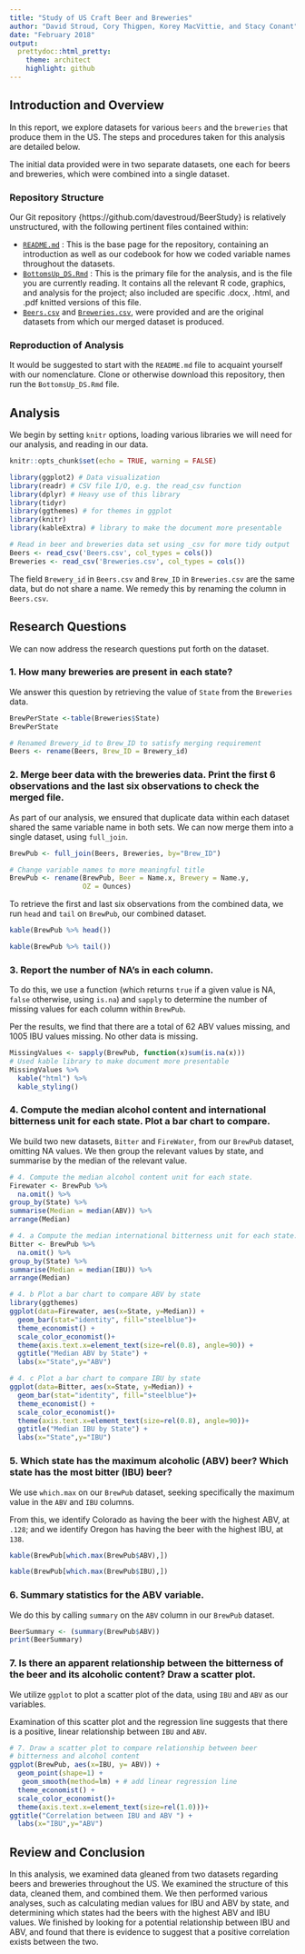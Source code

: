 ```yaml
---
title: "Study of US Craft Beer and Breweries"
author: "David Stroud, Cory Thigpen, Korey MacVittie, and Stacy Conant"
date: "February 2018"
output:
  prettydoc::html_pretty:
    theme: architect
    highlight: github
---
```

## Introduction and Overview

In this report, we explore datasets for various `beers` and the `breweries` that produce them in the US. The steps and procedures taken for this analysis are detailed below. 

The initial data provided were in two separate datasets, one each for beers and breweries, which were combined into a single dataset.

### Repository Structure

Our Git repository {https://github.com/davestroud/BeerStudy} is relatively unstructured, with the following pertinent files contained within:

* [`README.md`](https://github.com/davestroud/BeerStudy/blob/master/README.md) : This is the base page for the repository, containing an introduction as well as our codebook for how we coded variable names throughout the datasets.
* [`BottomsUp_DS.Rmd`](https://github.com/davestroud/BeerStudy/blob/master/BottomsUp_DS.Rmd) : This is the primary file for the analysis, and is the file you are currently reading. It contains all the relevant R code, graphics, and analysis for the project; also included are specific .docx, .html, and .pdf knitted versions of this file.
* [`Beers.csv`](https://github.com/davestroud/BeerStudy/blob/master/Beers.csv) and [`Breweries.csv`](https://github.com/davestroud/BeerStudy/blob/master/Breweries.csv), were provided and are the original datasets from which our merged dataset is produced.

### Reproduction of Analysis

It would be suggested to start with the `README.md` file to acquaint yourself with our nomenclature. Clone or otherwise download this repository, then run the `BottomsUp_DS.Rmd` file.

## Analysis

We begin by setting `knitr` options, loading various libraries we will need for our analysis, and reading in our data.

```r
knitr::opts_chunk$set(echo = TRUE, warning = FALSE)
```


```r
library(ggplot2) # Data visualization
library(readr) # CSV file I/O, e.g. the read_csv function
library(dplyr) # Heavy use of this library
library(tidyr)
library(ggthemes) # for themes in ggplot
library(knitr)
library(kableExtra) # library to make the document more presentable
```

```r
# Read in beer and breweries data set using _csv for more tidy output
Beers <- read_csv('Beers.csv', col_types = cols())
Breweries <- read_csv('Breweries.csv', col_types = cols())
```

The field `Brewery_id` in `Beers.csv` and `Brew_ID` in `Breweries.csv` are the same data, but do not share a name. We remedy this by renaming the column in `Beers.csv`.

## Research Questions

We can now address the research questions put forth on the dataset.

### 1. How many breweries are present in each state?

We answer this question by retrieving the value of `State` from the `Breweries` data.
```r
BrewPerState <-table(Breweries$State)
BrewPerState
```


```r
# Renamed Brewery_id to Brew_ID to satisfy merging requirement
Beers <- rename(Beers, Brew_ID = Brewery_id)
```
### 2. Merge beer data with the breweries data. Print the first 6 observations and the last six observations to check the merged file.

As part of our analysis, we ensured that duplicate data within each dataset shared the same variable name in both sets. We can now merge them into a single dataset, using `full_join`.
```r
BrewPub <- full_join(Beers, Breweries, by="Brew_ID")
```

```r
# Change variable names to more meaningful title
BrewPub <- rename(BrewPub, Beer = Name.x, Brewery = Name.y,
                  OZ = Ounces)
```

To retrieve the first and last six observations from the combined data, we run `head` and `tail` on `BrewPub`, our combined dataset.
```r
kable(BrewPub %>% head())
```

```r
kable(BrewPub %>% tail())
```

### 3. Report the number of NA’s in each column.

To do this, we use a function (which returns `true` if a given value is NA, `false` otherwise, using `is.na`) and `sapply` to determine the number of missing values for each column within `BrewPub`.

Per the results, we find that there are a total of 62 ABV values missing, and 1005 IBU values missing. No other data is missing.
```r
MissingValues <- sapply(BrewPub, function(x)sum(is.na(x)))
# Used kable library to make document more presentable
MissingValues %>%
  kable("html") %>%
  kable_styling()
```
### 4. Compute the median alcohol content and international bitterness unit for each state. Plot a bar chart to compare.

We build two new datasets, `Bitter` and `FireWater`, from our `BrewPub` dataset, omitting NA values. We then group the relevant values by state, and summarise by the median of the relevant value.
```r
# 4. Compute the median alcohol content unit for each state.
Firewater <- BrewPub %>%
  na.omit() %>%
group_by(State) %>%
summarise(Median = median(ABV)) %>%
arrange(Median)
```

```r
# 4. a Compute the median international bitterness unit for each state.
Bitter <- BrewPub %>%
  na.omit() %>%
group_by(State) %>%
summarise(Median = median(IBU)) %>%
arrange(Median)
```

```r
# 4. b Plot a bar chart to compare ABV by state
library(ggthemes)
ggplot(data=Firewater, aes(x=State, y=Median)) +
  geom_bar(stat="identity", fill="steelblue")+
  theme_economist() + 
  scale_color_economist()+
  theme(axis.text.x=element_text(size=rel(0.8), angle=90)) +
  ggtitle("Median ABV by State") +
  labs(x="State",y="ABV")
```



```r
# 4. c Plot a bar chart to compare IBU by state
ggplot(data=Bitter, aes(x=State, y=Median)) +
  geom_bar(stat="identity", fill="steelblue")+
  theme_economist() + 
  scale_color_economist()+
  theme(axis.text.x=element_text(size=rel(0.8), angle=90))+
  ggtitle("Median IBU by State") +
  labs(x="State",y="IBU")
```

### 5. Which state has the maximum alcoholic (ABV) beer? Which state has the most bitter (IBU) beer?

We use `which.max` on our `BrewPub` dataset, seeking specifically the maximum value in the `ABV` and `IBU` columns.

From this, we identify Colorado as having the beer with the highest ABV, at `.128`; and we identify Oregon has having the beer with the highest IBU, at `138`.
```r
kable(BrewPub[which.max(BrewPub$ABV),])
```

```r
kable(BrewPub[which.max(BrewPub$IBU),])
```

### 6. Summary statistics for the ABV variable.

We do this by calling `summary` on the `ABV` column in our `BrewPub` dataset.

```r
BeerSummary <- (summary(BrewPub$ABV))
print(BeerSummary)
```

### 7. Is there an apparent relationship between the bitterness of the beer and its alcoholic content? Draw a scatter plot.

We utilize `ggplot` to plot a scatter plot of the data, using `IBU` and `ABV` as our variables.

Examination of this scatter plot and the regression line suggests that there is a positive, linear relationship between `IBU` and `ABV`.
```r
# 7. Draw a scatter plot to compare relationship between beer 
# bitterness and alcohol content
ggplot(BrewPub, aes(x=IBU, y= ABV)) +
  geom_point(shape=1) +
   geom_smooth(method=lm) + # add linear regression line
  theme_economist() + 
  scale_color_economist()+
  theme(axis.text.x=element_text(size=rel(1.0)))+
ggtitle("Correlation between IBU and ABV ") +
  labs(x="IBU",y="ABV")
```

## Review and Conclusion

In this analysis, we examined data gleaned from two datasets regarding beers and breweries throughout the US. We examined the structure of this data, cleaned them, and combined them. We then performed various analyses, such as calculating median values for IBU and ABV by state, and determining which states had the beers with the highest ABV and IBU values. We finished by looking for a potential relationship between IBU and ABV, and found that there is evidence to suggest that a positive correlation exists between the two.
